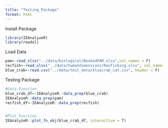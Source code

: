 ```yaml
---
title: "Testing_Package"
format: html
---
```


Install Package
```r
library(IEAnalyzeR)
library(readxl)
```

Load Data
```r
pam<-read_xlsx("../data/biological/BeakedPAM.xlsx",col_names = F)
recfish<-read_xlsx("../data/humandimensions/RecFishing.xlsx", col_names = c("a","b","c"))
blue_crab<-read.csv("../data/test_data/bluecrab_cat.csv", header = F)


```

Testing Package
```r
#Data Function
blue_crab_df<-IEAnalyzeR::data_prep(blue_crab)
IEAnalyzeR::data_prep(pam)
recfish_df<-IEAnalyzeR::data_prep(recfish)


#Plot Function
IEAnalyzeR::plot_fn_obj(blue_crab_df, interactive = T)
```

